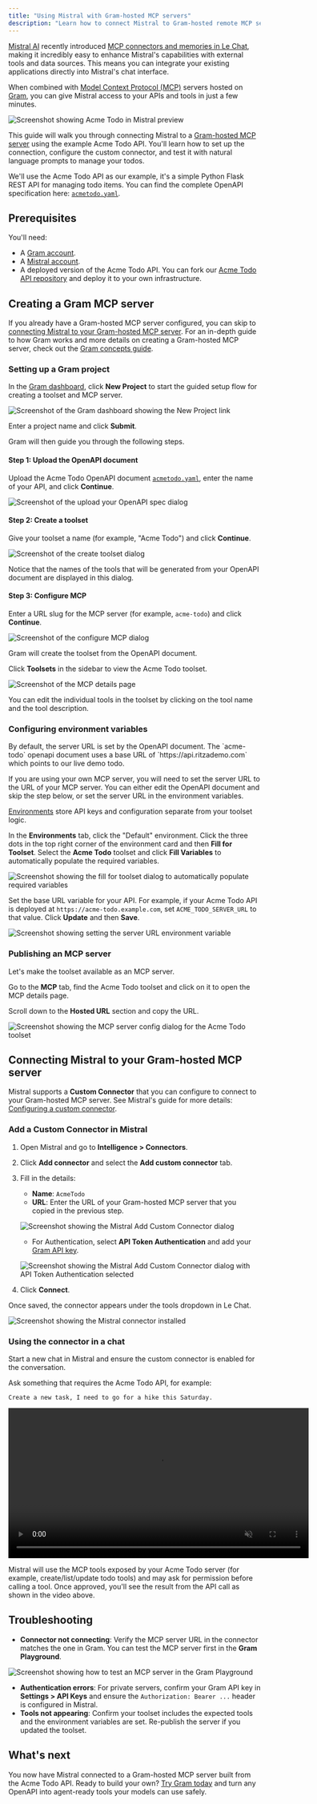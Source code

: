 ```yaml
---
title: "Using Mistral with Gram-hosted MCP servers"
description: "Learn how to connect Mistral to Gram-hosted remote MCP servers, giving Mistral Le Chat access to your APIs and tools."
---
```



[Mistral AI](https://mistral.ai/) recently introduced [MCP connectors and memories in Le Chat](https://mistral.ai/news/le-chat-mcp-connectors-memories), making it incredibly easy to enhance Mistral's capabilities with external tools and data sources. This means you can integrate your existing applications directly into Mistral's chat interface.

When combined with [Model Context Protocol (MCP)](https://modelcontextprotocol.io/) servers hosted on [Gram](/docs/gram/gram-quickstart), you can give Mistral access to your APIs and tools in just a few minutes. 

![Screenshot showing Acme Todo in Mistral preview](/assets/docs/gram/img/guides/mistral/acme-todo-in-mistral-preview.png)

This guide will walk you through connecting Mistral to a [Gram-hosted MCP server](/blog/release-gram-beta) using the example Acme Todo API. You'll learn how to set up the connection, configure the custom connector, and test it with natural language prompts to manage your todos.

We'll use the Acme Todo API as our example, it's a simple Python Flask REST API for managing todo items. You can find the complete OpenAPI specification here: [`acmetodo.yaml`](https://github.com/ritza-co/acme-todo/blob/main/acmetodo.yaml).

## Prerequisites

You'll need:

- A [Gram account](https://app.getgram.ai).
- A [Mistral account](https://mistral.ai/).
- A deployed version of the Acme Todo API. You can fork our [Acme Todo API repository](https://github.com/ritza-co/acme-todo) and deploy it to your own infrastructure.

## Creating a Gram MCP server

If you already have a Gram-hosted MCP server configured, you can skip to [connecting Mistral to your Gram-hosted MCP server](#connecting-mistral-to-your-gram-hosted-mcp-server). For an in-depth guide to how Gram works and more details on creating a Gram-hosted MCP server, check out the [Gram concepts guide](/mcp/core-concepts).

### Setting up a Gram project

In the [Gram dashboard](https://app.getgram.ai), click **New Project** to start the guided setup flow for creating a toolset and MCP server.

![Screenshot of the Gram dashboard showing the New Project link](/assets/docs/gram/img/guides/mistral/create-new-project.png)

Enter a project name and click **Submit**.

Gram will then guide you through the following steps.

#### Step 1: Upload the OpenAPI document

Upload the Acme Todo OpenAPI document [`acmetodo.yaml`](https://github.com/ritza-co/acme-todo/blob/main/acmetodo.yaml), enter the name of your API, and click **Continue**.

![Screenshot of the upload your OpenAPI spec dialog](/assets/docs/gram/img/guides/mistral/uploading-openapi.png)

#### Step 2: Create a toolset

Give your toolset a name (for example, "Acme Todo") and click **Continue**. 

![Screenshot of the create toolset dialog](/assets/docs/gram/img/guides/mistral/create-toolset.png)

Notice that the names of the tools that will be generated from your OpenAPI document are displayed in this dialog.

#### Step 3: Configure MCP

Enter a URL slug for the MCP server (for example, `acme-todo`) and click **Continue**.

![Screenshot of the configure MCP dialog](/assets/docs/gram/img/guides/mistral/configure-mcp-slug.png)

Gram will create the toolset from the OpenAPI document.

Click **Toolsets** in the sidebar to view the Acme Todo toolset.

![Screenshot of the MCP details page](/assets/docs/gram/img/guides/mistral/mcp-details.png)

You can edit the individual tools in the toolset by clicking on the tool name and the tool description.

### Configuring environment variables

<Callout title="Server URL" type="info">
By default, the server URL is set by the OpenAPI document. The `acme-todo` openapi document uses a base URL of `https://api.ritzademo.com` which points to our live demo todo. 

If you are using your own MCP server, you will need to set the server URL to the URL of your MCP server. You can either edit the OpenAPI document and skip the step below, or set the server URL in the environment variables.
</Callout>

[Environments](/docs/gram/concepts/environments) store API keys and configuration separate from your toolset logic.

In the **Environments** tab, click the "Default" environment. Click the three dots in the top right corner of the environment card and then **Fill for Toolset**. Select the **Acme Todo** toolset and click **Fill Variables** to automatically populate the required variables.

![Screenshot showing the fill for toolset dialog to automatically populate required variables](/assets/docs/gram/img/guides/mistral/env-fill-vars.png)

Set the base URL variable for your API. For example, if your Acme Todo API is deployed at `https://acme-todo.example.com`, set `ACME_TODO_SERVER_URL` to that value. Click **Update** and then **Save**.

![Screenshot showing setting the server URL environment variable](/assets/docs/gram/img/guides/mistral/add-server-url.png)

### Publishing an MCP server

Let's make the toolset available as an MCP server.

Go to the **MCP** tab, find the Acme Todo toolset and click on it to open the MCP details page.

Scroll down to the **Hosted URL** section and copy the URL.

![Screenshot showing the MCP server config dialog for the Acme Todo toolset](/assets/docs/gram/img/guides/mistral/mcp-public-server-copy-url.png)

## Connecting Mistral to your Gram-hosted MCP server

Mistral supports a **Custom Connector** that you can configure to connect to your Gram-hosted MCP server. See Mistral's guide for more details: [Configuring a custom connector](https://help.mistral.ai/en/articles/393572-configuring-a-custom-connector).

### Add a Custom Connector in Mistral

1. Open Mistral and go to **Intelligence > Connectors**.
2. Click **Add connector** and select the **Add custom connector** tab.
3. Fill in the details:
   - **Name**: `AcmeTodo`
   - **URL**: Enter the URL of your Gram-hosted MCP server that you copied in the previous step.

   ![Screenshot showing the Mistral Add Custom Connector dialog](/assets/docs/gram/img/guides/mistral/adding-custom-connector.png)

   - For Authentication, select **API Token Authentication** and add your [Gram API key](/docs/gram/concepts/api-keys).
   
   ![Screenshot showing the Mistral Add Custom Connector dialog with API Token Authentication selected](/assets/docs/gram/img/guides/mistral/mistral-auth-connector.png)

4. Click **Connect**.

Once saved, the connector appears under the tools dropdown in Le Chat.

![Screenshot showing the Mistral connector installed](/assets/docs/gram/img/guides/mistral/acme-todo-installed.png)

### Using the connector in a chat

Start a new chat in Mistral and ensure the custom connector is enabled for the conversation.

Ask something that requires the Acme Todo API, for example:

```
Create a new task, I need to go for a hike this Saturday.
```

<video width="600" muted={true} controls>
  <source src="/assets/docs/gram/videos/mistral-acme-todo.mp4" type="video/mp4" />
  Your browser does not support the video tag.
</video>

Mistral will use the MCP tools exposed by your Acme Todo server (for example, create/list/update todo tools) and may ask for permission before calling a tool. Once approved, you'll see the result from the API call as shown in the video above.

## Troubleshooting

- **Connector not connecting**: Verify the MCP server URL in the connector matches the one in Gram. You can test the MCP server first in the **Gram Playground**.

![Screenshot showing how to test an MCP server in the Gram Playground](/assets/docs/gram/img/guides/mistral/playground-test.png)
- **Authentication errors**: For private servers, confirm your Gram API key in **Settings > API Keys** and ensure the `Authorization: Bearer ...` header is configured in Mistral.
- **Tools not appearing**: Confirm your toolset includes the expected tools and the environment variables are set. Re-publish the server if you updated the toolset.

## What's next

You now have Mistral connected to a Gram-hosted MCP server built from the Acme Todo API. Ready to build your own? [Try Gram today](/product/gram) and turn any OpenAPI into agent-ready tools your models can use safely.